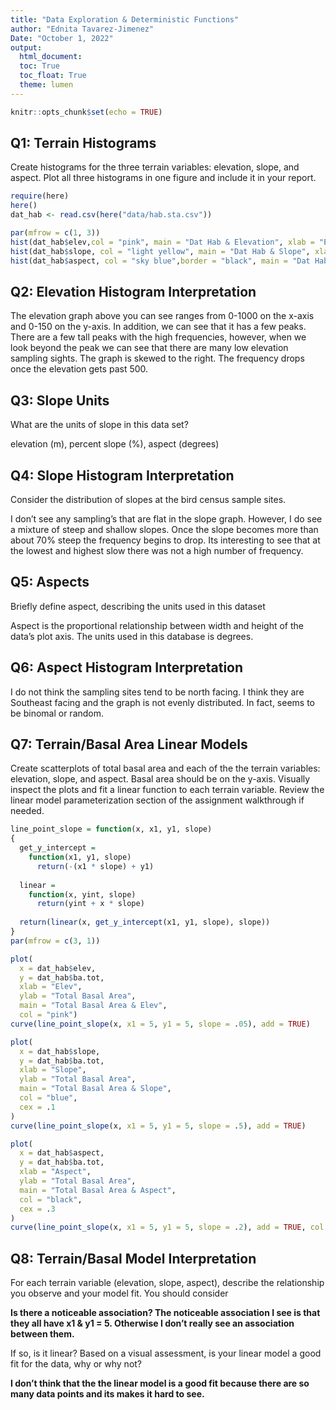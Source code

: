 ```yaml
---
title: "Data Exploration & Deterministic Functions"
author: "Ednita Tavarez-Jimenez" 
Date: "October 1, 2022"
output: 
  html_document: 
  toc: True
  toc_float: True
  theme: lumen
---
```


```r
knitr::opts_chunk$set(echo = TRUE)
```

## Q1: Terrain Histograms 

Create histograms for the three terrain variables: elevation, slope, and aspect.
Plot all three histograms in one figure and include it in your report.


```r
require(here)
here()
dat_hab <- read.csv(here("data/hab.sta.csv"))

par(mfrow = c(1, 3))
hist(dat_hab$elev,col = "pink", main = "Dat Hab & Elevation", xlab = "Elevation (m)", breaks = 25)
hist(dat_hab$slope, col = "light yellow", main = "Dat Hab & Slope", xlab = "Slope (%)", breaks = 25)
hist(dat_hab$aspect, col = "sky blue",border = "black", main = "Dat Hab & Aspect Ratio", xlab = "Aspect (degrees)", breaks = 10)
```

## Q2: Elevation Histogram Interpretation

The elevation graph above you can see ranges from 0-1000 on the x-axis and 0-150 on the y-axis. In addition, we can see that it has a few peaks. There are a few tall peaks with the high frequencies, however, when we look beyond the peak we can see that there are many low elevation sampling sights. The graph is skewed to the right. The frequency drops once the elevation gets past 500. 

## Q3: Slope Units

What are the units of slope in this data set?

elevation (m), percent slope (%), aspect (degrees) 

## Q4: Slope Histogram Interpretation

Consider the distribution of slopes at the bird census sample sites.

I don't see any sampling's that are flat in the slope graph. However, I do see a mixture of steep and shallow slopes. Once the slope becomes more than about 70% steep the frequency begins to drop. Its interesting to see that at the lowest and highest slow there was not a high number of frequency.

## Q5: Aspects 

Briefly define aspect, describing the units used in this dataset

Aspect is the proportional relationship between width and height of the data's plot axis. The units used in this database is degrees. 

## Q6: Aspect Histogram Interpretation

I do not think the sampling sites tend to be north facing. I think they are Southeast facing and the graph is not evenly distributed. In fact, seems to be binomal or random.

## Q7: Terrain/Basal Area Linear Models

Create scatterplots of total basal area and each of the the terrain variables: elevation, slope, and aspect.
Basal area should be on the y-axis.
Visually inspect the plots and fit a linear function to each terrain variable.
Review the linear model parameterization section of the assignment walkthrough if needed.

```r

line_point_slope = function(x, x1, y1, slope)
{
  get_y_intercept = 
    function(x1, y1, slope) 
      return(-(x1 * slope) + y1)
  
  linear = 
    function(x, yint, slope) 
      return(yint + x * slope)
  
  return(linear(x, get_y_intercept(x1, y1, slope), slope))
}
par(mfrow = c(3, 1))

plot(
  x = dat_hab$elev,
  y = dat_hab$ba.tot,
  xlab = "Elev", 
  ylab = "Total Basal Area", 
  main = "Total Basal Area & Elev", 
  col = "pink")
curve(line_point_slope(x, x1 = 5, y1 = 5, slope = .05), add = TRUE)

plot(
  x = dat_hab$slope, 
  y = dat_hab$ba.tot,
  xlab = "Slope",
  ylab = "Total Basal Area",
  main = "Total Basal Area & Slope", 
  col = "blue",
  cex = .1
)
curve(line_point_slope(x, x1 = 5, y1 = 5, slope = .5), add = TRUE)

plot(
  x = dat_hab$aspect, 
  y = dat_hab$ba.tot,
  xlab = "Aspect",
  ylab = "Total Basal Area",
  main = "Total Basal Area & Aspect", 
  col = "black",
  cex = .3
)
curve(line_point_slope(x, x1 = 5, y1 = 5, slope = .2), add = TRUE, col = "red")

```

## Q8: Terrain/Basal Model Interpretation

For each terrain variable (elevation, slope, aspect), describe the relationship you observe and your model fit. You should consider

**Is there a noticeable association? The noticeable association I see is that they all have x1 & y1 = 5.  Otherwise I don't really see an association between them.**


If so, is it linear? Based on a visual assessment, is your linear model a good fit for the data, why or why not? 

**I don't think that the the linear model is a good fit because there are so many data points and its makes it hard to see.**

